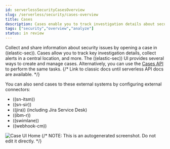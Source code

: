 ```yaml
---
id: serverlessSecurityCasesOverview
slug: /serverless/security/cases-overview
title: Cases
description: Cases enable you to track investigation details about security issues.
tags: ["security","overview","analyze"]
status: in review
---
```


<DocBadge template="technical preview" />
<div id="cases-overview"></div>

Collect and share information about security issues by opening a case in ((elastic-sec)). Cases allow you to track key investigation details, collect alerts in a central location, and more. The ((elastic-sec)) UI provides several ways to create and manage cases. Alternatively, you can use the [Cases API](((security-guide))/cases-api-overview.html) to perform the same tasks.
{/* Link to classic docs until serverless API docs are available. */}

You can also send cases to these external systems by <DocLink id="serverlessSecurityCasesUiIntegrations">configuring external connectors</DocLink>:

* ((sn-itsm))
* ((sn-sir))
* ((jira)) (including Jira Service Desk)
* ((ibm-r))
* ((swimlane))
* ((webhook-cm))

![Case UI Home](../images/cases-overview/-cases-cases-home-page.png)
{/* NOTE: This is an autogenerated screenshot. Do not edit it directly. */}

